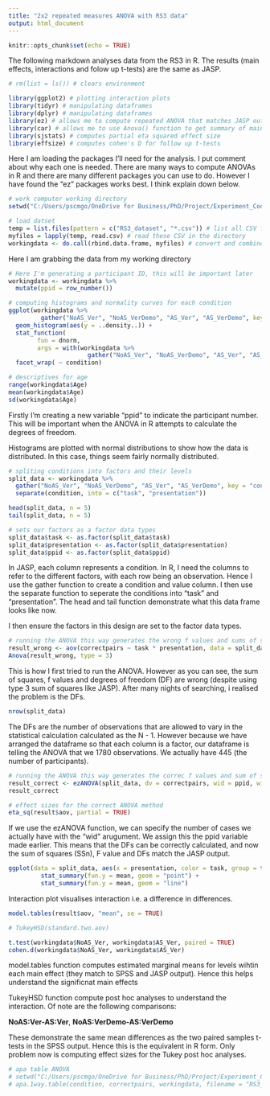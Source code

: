 ```yaml
---
title: "2x2 repeated measures ANOVA with RS3 data"
output: html_document
---
```


```r
knitr::opts_chunk$set(echo = TRUE)
```

The following markdown analyses data from the RS3 in R. The results (main effects, interactions and folow up t-tests) are the same as JASP.

```r
# rm(list = ls()) # clears environment

library(ggplot2) # plotting interaction plots
library(tidyr) # manipulating dataframes
library(dplyr) # manipulating dataframes
library(ez) # allows me to compute repeated ANOVA that matches JASP output
library(car) # allows me to use Anova() function to get summary of main effects and interactions
library(sjstats) # computes partial eta squared effect size
library(effsize) # computes cohen's D for follow up t-tests

```

Here I am loading the packages I'll need for the analysis. I put comment about why each one is needed. There are many ways to compute ANOVAs in R and there are many different packages you can use to do. However I have found the "ez" packages works best. I think explain down below. 

```r

# work computer working directory
setwd("C:/Users/pscmgo/OneDrive for Business/PhD/Project/Experiment_Code/teachingcode")

# load datset
temp = list.files(pattern = c("RS3_dataset", "*.csv")) # list all CSV files in the directory
myfiles = lapply(temp, read.csv) # read these CSV in the directory
workingdata <- do.call(rbind.data.frame, myfiles) # convert and combine the CSV files into dataframe

```

Here I am grabbing the data from my working directory

```r

# Here I'm generating a participant ID, this will be important later
workingdata <- workingdata %>%
  mutate(ppid = row_number())

# computing histograms and normality curves for each condition
ggplot(workingdata %>%
         gather("NoAS_Ver", "NoAS_VerDemo", "AS_Ver", "AS_VerDemo", key = "condition", value = "correctpairs"), aes(x = correctpairs)) +
  geom_histogram(aes(y = ..density..)) +
  stat_function(
		fun = dnorm, 
		args = with(workingdata %>%
		              gather("NoAS_Ver", "NoAS_VerDemo", "AS_Ver", "AS_VerDemo", key = "condition", value = "correctpairs"), c(mean = mean(correctpairs), sd = sd(correctpairs)))) + 
  facet_wrap( ~ condition)

# descriptives for age
range(workingdata$Age)
mean(workingdata$Age)
sd(workingdata$Age)

```

Firstly I'm creating a new variable "ppid" to indicate the participant number. This will be important when the ANOVA in R attempts to calculate the degrees of freedom. 

Histograms are plotted with normal distributions to show how the data is distributed. In this case, things seem fairly normally distributed.

```r

# spliting conditions into factors and their levels
split_data <- workingdata %>%
  gather("NoAS_Ver", "NoAS_VerDemo", "AS_Ver", "AS_VerDemo", key = "condition", value = "correctpairs") %>%
  separate(condition, into = c("task", "presentation"))

head(split_data, n = 5)
tail(split_data, n = 5)

# sets our factors as a factor data types
split_data$task <- as.factor(split_data$task)
split_data$presentation <- as.factor(split_data$presentation)
split_data$ppid <- as.factor(split_data$ppid)

```

In JASP, each column represents a condition. In R, I need the columns to refer to the different factors, with each row being an observation. Hence I use the gather function to create a condition and value column. I then use the separate function to seperate the conditions into "task" and "presentation". The head and tail function demonstrate what this data frame looks like now.

I then ensure the factors in this design are set to the factor data types.

```r

# running the ANOVA this way generates the wrong f values and sums of squares
result_wrong <- aov(correctpairs ~ task * presentation, data = split_data)
Anova(result_wrong, type = 3)

```

This is how I first tried to run the ANOVA. However as you can see, the sum of squares, f values and degrees of freedom (DF) are wrong (despite using type 3 sum of squares like JASP). After many nights of searching, i realised the problem is the DFs.

```r
nrow(split_data)
```

The DFs are the number of observations that are allowed to vary in the statistical calculation calculated as the N - 1. However because we have arranged the dataframe so that each column is a factor, our dataframe is telling the ANOVA that we 1780 observations. We actually have 445 (the number of participants).

```r

# running the ANOVA this way generates the correc f values and sum of sqaures
result_correct <- ezANOVA(split_data, dv = correctpairs, wid = ppid, within = .(task, presentation), type = 3, detailed = TRUE, return_aov = TRUE)
result_correct

# effect sizes for the correct ANOVA method
eta_sq(result$aov, partial = TRUE)

```

If we use the ezANOVA function, we can specify the number of cases we actually have with the "wid" arugument. We assign this the ppid variable made earlier. This means that the DFs can be correctly calculated, and now the sum of squares (SSn), F value and DFs match the JASP output.



```r

ggplot(data = split_data, aes(x = presentation, color = task, group = task, y = correctpairs)) +
         stat_summary(fun.y = mean, geom = "point") +
         stat_summary(fun.y = mean, geom = "line")

```

Interaction plot visualises interaction i.e. a difference in differences.

```r

model.tables(result$aov, "mean", se = TRUE)

# TukeyHSD(standard.two.aov)

t.test(workingdata$NoAS_Ver, workingdata$AS_Ver, paired = TRUE)
cohen.d(workingdata$NoAS_Ver, workingdata$AS_Ver)

```

model.tables function computes estimated marginal means for levels wihtin each main effect (they match to SPSS and JASP output). Hence this helps understand the significnat main effects

TukeyHSD function compute post hoc analyses to understand the interaction. Of note are the following comparisons:

**NoAS:Ver-AS:Ver**, **NoAS:VerDemo-AS:VerDemo**

These demonstrate the same mean differences as the two paired samples t-tests in the SPSS output. Hence this is the equivalent in R form. Only problem now is computing effect sizes for the Tukey post hoc analyses.


```r

# apa table ANOVA
# setwd("C:/Users/pscmgo/OneDrive for Business/PhD/Project/Experiment_Code/teachingcode")
# apa.1way.table(condition, correctpairs, workingdata, filename = "RS3_seminar.doc", show.conf.interval = TRUE, landscape = TRUE)

```